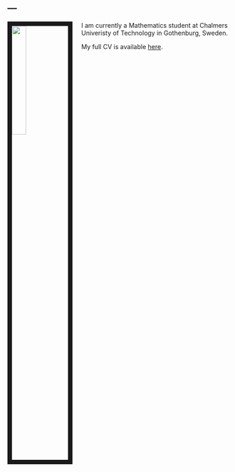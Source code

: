 ---
---

<link rel="stylesheet" href="styles.css" type="text/css">

<img src="/Users/erikhermansson/Desktop/profil_bild.jpg" style="width:25%; border:10px solid; margin-right: 20px" align="left">

I am currently a Mathematics student at Chalmers Univeristy of Technology in Gothenburg, Sweden. 



My full CV is available [here](/Users/erikhermansson/Desktop/Exjobb Ansökan/Eriks_CV-6.pdf).
